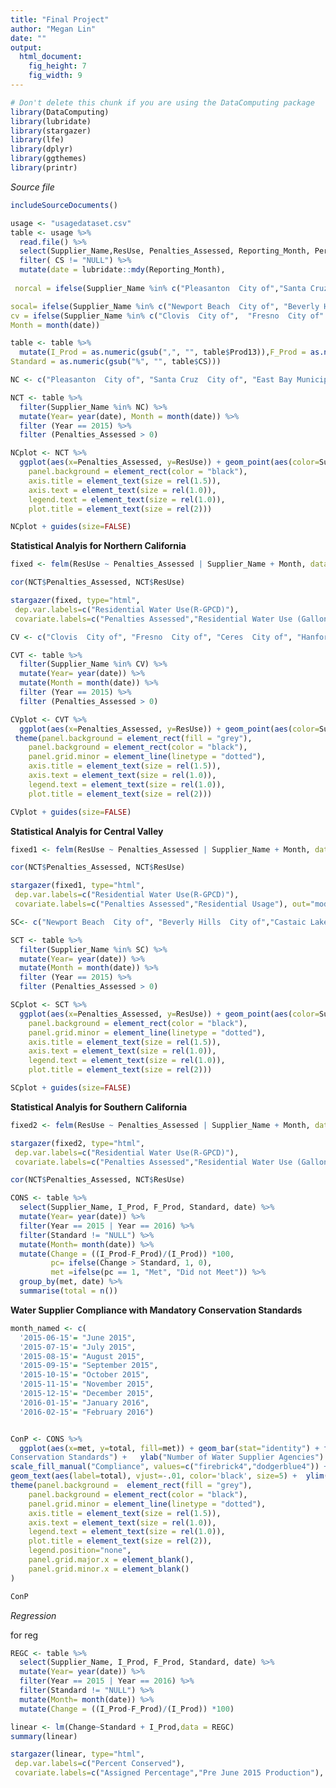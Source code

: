 ```yaml
---
title: "Final Project"
author: "Megan Lin"
date: ""
output: 
  html_document:
    fig_height: 7
    fig_width: 9
---
```

<!-- Don't edit in between this line and the one below -->
```r
# Don't delete this chunk if you are using the DataComputing package
library(DataComputing)
library(lubridate)
library(stargazer)
library(lfe)
library(dplyr)
library(ggthemes)
library(printr)
```
*Source file* 
```r
includeSourceDocuments()
```
<!-- Don't edit the material above this line -->

```r
usage <- "usagedataset.csv"
table <- usage %>%
  read.file() %>%
  select(Supplier_Name,ResUse, Penalties_Assessed, Reporting_Month, Percent_ResUse, Mandatory_Restrictions,ReportedProd, Prod13, CS) %>%
  filter( CS != "NULL") %>%
  mutate(date = lubridate::mdy(Reporting_Month),
         
 norcal = ifelse(Supplier_Name %in% c("Pleasanton  City of","Santa Cruz  City of","East Bay Municipal Utilities District", "Yuba City  City of", "Hillsborough  Town of", "Sacramento Suburban Water District", "Olivehurst Public Utility District", "Alco Water Service"), 1,0), 

socal= ifelse(Supplier_Name %in% c("Newport Beach  City of", "Beverly Hills  City of", "Castaic Lake Water Agency Santa Clarita Water Division", "Montecito Water District", "Ontario  City of", "Triunfo Sanitation District / Oak Park Water Service",  "Arroyo Grande  City of" , "South Coast Water District"), 1,0),     
cv = ifelse(Supplier_Name %in% c("Clovis  City of",  "Fresno  City of" ,  "Ceres  City of", "Hanford  City of",  "Tulare, City of", "Turlock  City of ", "Los Banos, City of", "Exeter  City of"), 1, 0),
Month = month(date))

``` 

```r
table <- table %>%
  mutate(I_Prod = as.numeric(gsub(",", "", table$Prod13)),F_Prod = as.numeric(gsub(",", "", table$ReportedProd)),   
Standard = as.numeric(gsub("%", "", table$CS)))

```



```r
NC <- c("Pleasanton  City of", "Santa Cruz  City of", "East Bay Municipal Utilities District","Yuba City  City of", "Hillsborough  Town of", "Sacramento Suburban Water District", "Olivehurst Public Utility District", "Alco Water Service")

NCT <- table %>%
  filter(Supplier_Name %in% NC) %>%
  mutate(Year= year(date), Month = month(date)) %>%
  filter (Year == 2015) %>%
  filter (Penalties_Assessed > 0) 
```

```r
NCplot <- NCT %>%
  ggplot(aes(x=Penalties_Assessed, y=ResUse)) + geom_point(aes(color=Supplier_Name, size = 1)) + labs(title= "Northern California", x= "Number of Penalties Assessed", y= "Residential Water Use (Gallons-per-Capita)", color = "City") +  theme(panel.background = element_rect(fill = "grey"),
    panel.background = element_rect(color = "black"),
    axis.title = element_text(size = rel(1.5)),
    axis.text = element_text(size = rel(1.0)),
    legend.text = element_text(size = rel(1.0)),
    plot.title = element_text(size = rel(2)))

NCplot + guides(size=FALSE)
```

**Statistical Analyis for Northern California**

```r
fixed <- felm(ResUse ~ Penalties_Assessed | Supplier_Name + Month, data=NCT)
```

```r
cor(NCT$Penalties_Assessed, NCT$ResUse)
```

```r
stargazer(fixed, type="html",
 dep.var.labels=c("Residential Water Use(R-GPCD)"),
 covariate.labels=c("Penalties Assessed","Residential Water Use (Gallons-per-Capita)"), out="models.htm")
```


```r

CV <- c("Clovis  City of", "Fresno  City of", "Ceres  City of", "Hanford  City of", "Tulare, City of", "Turlock  City of", "Los Banos, City of", "Exeter  City of")

CVT <- table %>%
  filter(Supplier_Name %in% CV) %>%
  mutate(Year= year(date)) %>%
  mutate(Month = month(date)) %>%
  filter (Year == 2015) %>%
  filter (Penalties_Assessed > 0)

```

```r
CVplot <- CVT %>%
  ggplot(aes(x=Penalties_Assessed, y=ResUse)) + geom_point(aes(color=Supplier_Name, size =1)) + labs(title= "The Central Valley", x= "Number of Penalties Assessed", y= "Residential Water Use (Gallons-per-Capita)", color = "City") +  
 theme(panel.background = element_rect(fill = "grey"),
    panel.background = element_rect(color = "black"),
    panel.grid.minor = element_line(linetype = "dotted"), 
    axis.title = element_text(size = rel(1.5)),
    axis.text = element_text(size = rel(1.0)),
    legend.text = element_text(size = rel(1.0)),
    plot.title = element_text(size = rel(2)))

CVplot + guides(size=FALSE)

```

**Statistical Analyis for Central Valley**

```r
fixed1 <- felm(ResUse ~ Penalties_Assessed | Supplier_Name + Month, data=CVT)
```

```r
cor(NCT$Penalties_Assessed, NCT$ResUse)
```


```r
stargazer(fixed1, type="html",
 dep.var.labels=c("Residential Water Use(R-GPCD)"),
 covariate.labels=c("Penalties Assessed","Residential Usage"), out="models.htm")
```



```r
SC<- c("Newport Beach  City of", "Beverly Hills  City of","Castaic Lake Water Agency Santa Clarita Water Division" ,"Montecito Water District", "Ontario  City of", "Triunfo Sanitation District / Oak Park Water Service", "Arroyo Grande  City of", "South Coast Water District")

SCT <- table %>%
  filter(Supplier_Name %in% SC) %>%
  mutate(Year= year(date)) %>%
  mutate(Month = month(date)) %>%
  filter (Year == 2015) %>%
  filter (Penalties_Assessed > 0) 
```

```r
SCplot <- SCT %>%
  ggplot(aes(x=Penalties_Assessed, y=ResUse)) + geom_point(aes(color=Supplier_Name, size=1)) + labs(title= "Southern California", x= "Number of Penalties Assessed", y= "Residential Water Use (Gallons-per-Capita)", color = "City") +  theme(panel.background = element_rect(fill = "grey"),
    panel.background = element_rect(color = "black"),
    panel.grid.minor = element_line(linetype = "dotted"), 
    axis.title = element_text(size = rel(1.5)),
    axis.text = element_text(size = rel(1.0)),
    legend.text = element_text(size = rel(1.0)),
    plot.title = element_text(size = rel(2)))

SCplot + guides(size=FALSE)

```

**Statistical Analyis for Southern California**
```r
fixed2 <- felm(ResUse ~ Penalties_Assessed | Supplier_Name + Month, data=SCT)
```

```r
stargazer(fixed2, type="html",
 dep.var.labels=c("Residential Water Use(R-GPCD)"),
 covariate.labels=c("Penalties Assessed","Residential Water Use (Gallons-per-Capita)"), out="models.htm")
```

```r
cor(NCT$Penalties_Assessed, NCT$ResUse)
```

```r
CONS <- table %>%
  select(Supplier_Name, I_Prod, F_Prod, Standard, date) %>%
  mutate(Year= year(date)) %>%
  filter(Year == 2015 | Year == 2016) %>%
  filter(Standard != "NULL") %>%
  mutate(Month= month(date)) %>%
  mutate(Change = ((I_Prod-F_Prod)/(I_Prod)) *100, 
         pc= ifelse(Change > Standard, 1, 0),
         met =ifelse(pc == 1, "Met", "Did not Meet")) %>%
  group_by(met, date) %>%
  summarise(total = n())
```

**Water Supplier Compliance with Mandatory Conservation Standards** 
```r
month_named <- c(
  '2015-06-15'= "June 2015",
  '2015-07-15'= "July 2015",
  '2015-08-15'= "August 2015",
  '2015-09-15'= "September 2015", 
  '2015-10-15'= "October 2015",
  '2015-11-15'= "November 2015",
  '2015-12-15'= "December 2015",
  '2016-01-15'= "January 2016",
  '2016-02-15'= "February 2016")


ConP <- CONS %>%
  ggplot(aes(x=met, y=total, fill=met)) + geom_bar(stat="identity") + facet_wrap( ~ date, labeller = as_labeller(month_named), ncol=3, scales= "free_x") + scale_x_discrete(labels=c("No", "Yes")) + labs(title= "Water Supplier Compliance with Mandatory
Conservation Standards") +   ylab("Number of Water Supplier Agencies") + xlab("Compliance Met?") + 
scale_fill_manual("Compliance", values=c("firebrick4","dodgerblue4")) +
geom_text(aes(label=total), vjust=-.01, color='black', size=5) +  ylim(0,400) +
theme(panel.background =  element_rect(fill = "grey"),  
    panel.background = element_rect(color = "black"),  
    panel.grid.minor = element_line(linetype = "dotted"),   
    axis.title = element_text(size = rel(1.5)),
    axis.text = element_text(size = rel(1.0)),
    legend.text = element_text(size = rel(1.0)),
    plot.title = element_text(size = rel(2)),
    legend.position="none",
    panel.grid.major.x = element_blank(),
    panel.grid.minor.x = element_blank()
) 

ConP 

```

*Regression*

for reg
```r
REGC <- table %>%
  select(Supplier_Name, I_Prod, F_Prod, Standard, date) %>%
  mutate(Year= year(date)) %>%
  filter(Year == 2015 | Year == 2016) %>%
  filter(Standard != "NULL") %>%
  mutate(Month= month(date)) %>%
  mutate(Change = ((I_Prod-F_Prod)/(I_Prod)) *100)
```

```r
linear <- lm(Change~Standard + I_Prod,data = REGC) 
summary(linear)
```

```r
stargazer(linear, type="html",
 dep.var.labels=c("Percent Conserved"),
 covariate.labels=c("Assigned Percentage","Pre June 2015 Production"), out="models.htm")
```



